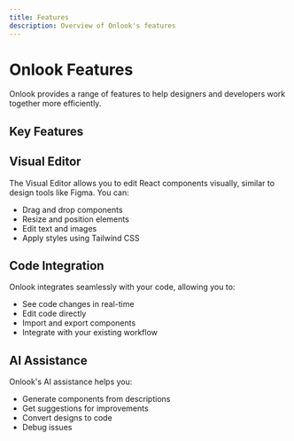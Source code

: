 ```yaml
---
title: Features
description: Overview of Onlook's features
---
```


# Onlook Features

Onlook provides a range of features to help designers and developers work together more efficiently.

## Key Features

<Cards>
  <Card title="Visual Editor" href="/docs/features/visual-editor" />
  <Card title="Code Integration" href="/docs/features/code-integration" />
  <Card title="AI Assistance" href="/docs/features/ai-assistance" />
</Cards>

## Visual Editor

The Visual Editor allows you to edit React components visually, similar to design tools like Figma. You can:

- Drag and drop components
- Resize and position elements
- Edit text and images
- Apply styles using Tailwind CSS

## Code Integration

Onlook integrates seamlessly with your code, allowing you to:

- See code changes in real-time
- Edit code directly
- Import and export components
- Integrate with your existing workflow

## AI Assistance

Onlook's AI assistance helps you:

- Generate components from descriptions
- Get suggestions for improvements
- Convert designs to code
- Debug issues
